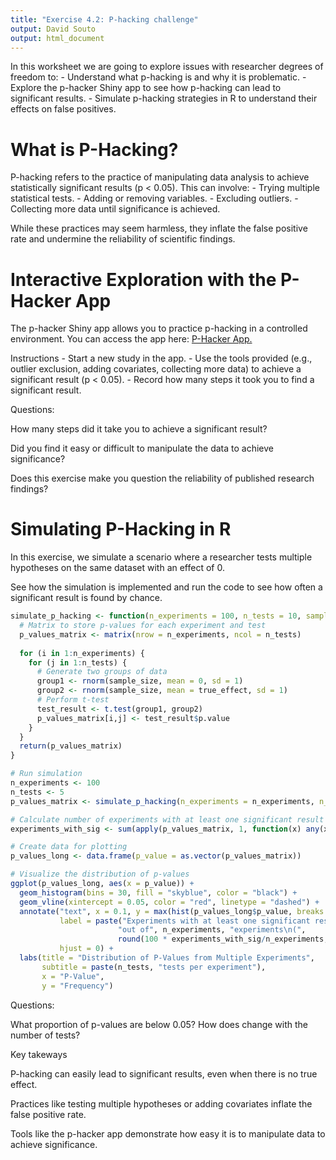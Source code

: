 ```yaml
---
title: "Exercise 4.2: P-hacking challenge"
output: David Souto
output: html_document
---
```


In this worksheet we are going to explore issues with researcher degrees of freedom to:
- Understand what p-hacking is and why it is problematic.
- Explore the p-hacker Shiny app to see how p-hacking can lead to significant results.
- Simulate p-hacking strategies in R to understand their effects on false positives.

# What is P-Hacking?

P-hacking refers to the practice of manipulating data analysis to achieve statistically significant results (p < 0.05). This can involve:
- Trying multiple statistical tests.
- Adding or removing variables.
- Excluding outliers.
- Collecting more data until significance is achieved.

While these practices may seem harmless, they inflate the false positive rate and undermine the reliability of scientific findings.

# Interactive Exploration with the P-Hacker App

The p-hacker Shiny app allows you to practice p-hacking in a controlled environment. You can access the app here: [P-Hacker App.](https://shinyapps.org/apps/p-hacker/)

Instructions
- Start a new study in the app.
- Use the tools provided (e.g., outlier exclusion, adding covariates, collecting more data) to achieve a significant result (p < 0.05).
- Record how many steps it took you to find a significant result.

Questions:

How many steps did it take you to achieve a significant result?

Did you find it easy or difficult to manipulate the data to achieve significance?

Does this exercise make you question the reliability of published research findings?

# Simulating P-Hacking in R

In this exercise, we simulate a scenario where a researcher tests multiple hypotheses on the same dataset with an effect of 0. 

See how the simulation is implemented and run the code to see how often a significant result is found by chance.

```r
simulate_p_hacking <- function(n_experiments = 100, n_tests = 10, sample_size = 30, true_effect = 0) {
  # Matrix to store p-values for each experiment and test
  p_values_matrix <- matrix(nrow = n_experiments, ncol = n_tests)
  
  for (i in 1:n_experiments) {
    for (j in 1:n_tests) {
      # Generate two groups of data
      group1 <- rnorm(sample_size, mean = 0, sd = 1)
      group2 <- rnorm(sample_size, mean = true_effect, sd = 1)
      # Perform t-test
      test_result <- t.test(group1, group2)
      p_values_matrix[i,j] <- test_result$p.value
    }
  }
  return(p_values_matrix)
}

# Run simulation
n_experiments <- 100
n_tests <- 5
p_values_matrix <- simulate_p_hacking(n_experiments = n_experiments, n_tests = n_tests)

# Calculate number of experiments with at least one significant result
experiments_with_sig <- sum(apply(p_values_matrix, 1, function(x) any(x < 0.05)))

# Create data for plotting
p_values_long <- data.frame(p_value = as.vector(p_values_matrix))

# Visualize the distribution of p-values
ggplot(p_values_long, aes(x = p_value)) +
  geom_histogram(bins = 30, fill = "skyblue", color = "black") +
  geom_vline(xintercept = 0.05, color = "red", linetype = "dashed") +
  annotate("text", x = 0.1, y = max(hist(p_values_long$p_value, breaks = 30, plot = FALSE)$counts),
           label = paste("Experiments with at least one significant result:", experiments_with_sig,
                        "out of", n_experiments, "experiments\n(",
                        round(100 * experiments_with_sig/n_experiments, 1), "%)"),
           hjust = 0) +
  labs(title = "Distribution of P-Values from Multiple Experiments",
       subtitle = paste(n_tests, "tests per experiment"),
       x = "P-Value",
       y = "Frequency")
```

Questions:

What proportion of p-values are below 0.05? How does change with the number of tests? 

Key takeways 

P-hacking can easily lead to significant results, even when there is no true effect.

Practices like testing multiple hypotheses or adding covariates inflate the false positive rate.

Tools like the p-hacker app demonstrate how easy it is to manipulate data to achieve significance.